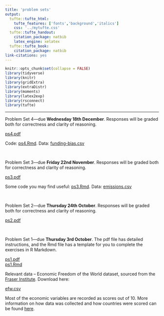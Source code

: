 ```yaml
---
title: 'problem sets'
output:
  tufte::tufte_html:
    tufte_features: ['fonts','background','italics']
    css: '../mytufte.css'
  tufte::tufte_handout:
    citation_package: natbib
    latex_engine: xelatex
  tufte::tufte_book:
    citation_package: natbib
link-citations: yes
---
```


```r
knitr::opts_chunk$set(collapse = FALSE)
library(tidyverse)
library(knitr)
library(gridExtra)
library(extraDistr)
library(moments)
library(latex2exp)
library(rsconnect)
library(tufte)
```

---

Problem Set 4---due **Wednesday 18th December**. Responses will be graded both for correctness and clarity of reasoning.   

<a href="./ps/ps4.pdf" download>ps4.pdf</a>

Code:  <a href="./ps/ps4.Rmd" download>ps4.Rmd</a>. Data: <a href="./data/funding-bias.csv" download>funding-bias.csv</a>

\ 


Problem Set 3---due **Friday 22nd November**. Responses will be graded both for correctness and clarity of reasoning.   

<a href="./ps/ps3.pdf" download>ps3.pdf</a>

Some code you may find useful: <a href="./ps/ps3.Rmd" download>ps3.Rmd</a>. Data: <a href="./data/emissions.csv" download>emissions.csv</a>

\ 

Problem Set 2---due **Thursday 24th October**. Responses will be graded both for correctness and clarity of reasoning.   

<a href="./ps/ps2.pdf" download>ps2.pdf</a>

\ 

Problem Set 1---due **Thursday 3rd October**. The pdf file has detailed instructions, and the Rmd file has a template for you to complete the exercises in R Markdown.  

<a href="./ps/ps1.pdf" download>ps1.pdf</a>  
<a href="./ps/ps1.Rmd" download>ps1.Rmd</a>  

Relevant data -- Economic Freedom of the World dataset, sourced from the <a href="https://www.fraserinstitute.org/economic-freedom/">Fraser Institute</a>. Download here:  

<a href="./data/efw.csv" download>efw.csv</a>  

Most of the economic variables are recorded as scores out of 10. More information on how data was collected and how countries were scored can be found <a href="https://www.fraserinstitute.org/economic-freedom/approach">here</a>. 
